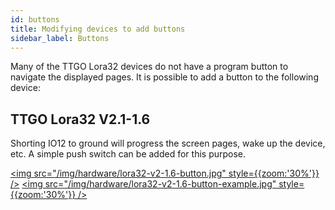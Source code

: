 ```yaml
---
id: buttons
title: Modifying devices to add buttons
sidebar_label: Buttons
---
```


Many of the TTGO Lora32 devices do not have a program button to navigate the displayed pages. It is possible to add a button to the following device:

## TTGO Lora32 V2.1-1.6

Shorting IO12 to ground will progress the screen pages, wake up the device, etc. A simple push switch can be added for this purpose.

[<img src="/img/hardware/lora32-v2-1.6-button.jpg" style={{zoom:'30%'}} />](/img/hardware/lora32-v2-1.6-button.jpg)
[<img src="/img/hardware/lora32-v2-1.6-button-example.jpg" style={{zoom:'30%'}} />](/img/hardware/lora32-v2-1.6-button.jpg)
